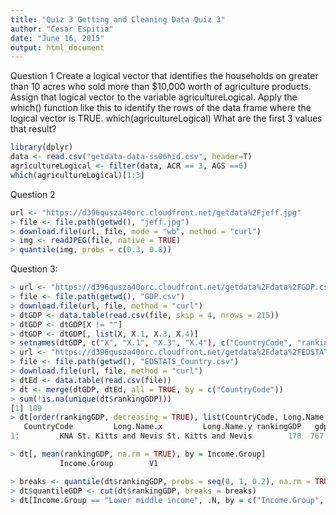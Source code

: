 ```yaml
---
title: "Quiz 3 Getting and Cleaning Data Quiz 3"
author: "Cesar Espitia"
date: "June 16, 2015"
output: html_document
---
```


Question 1
Create a logical vector that identifies the households on greater than 10 acres who sold more than $10,000 worth of agriculture products. Assign that logical vector to the variable agricultureLogical. Apply the which() function like this to identify the rows of the data frame where the logical vector is TRUE. which(agricultureLogical) What are the first 3 values that result?


```r
library(dplyr)
data <- read.csv("getdata-data-ss06hid.csv", header=T)
agricultureLogical <- filter(data, ACR == 3, AGS ==6)
which(agricultureLogical)[1:3]
```

Question 2

```r
url <- "https://d396qusza40orc.cloudfront.net/getdata%2Fjeff.jpg"
> file <- file.path(getwd(), "jeff.jpg")
> download.file(url, file, mode = "wb", method = "curl")
> img <- readJPEG(file, native = TRUE)
> quantile(img, probs = c(0.3, 0.8))
```

Question 3:

```r
> url <- "https://d396qusza40orc.cloudfront.net/getdata%2Fdata%2FGDP.csv"
> file <- file.path(getwd(), "GDP.csv")
> download.file(url, file, method = "curl")
> dtGDP <- data.table(read.csv(file, skip = 4, nrows = 215))
> dtGDP <- dtGDP[X != ""]
> dtGDP <- dtGDP[, list(X, X.1, X.3, X.4)]
> setnames(dtGDP, c("X", "X.1", "X.3", "X.4"), c("CountryCode", "rankingGDP", "Long.Name", "gdp"))
> url <- "https://d396qusza40orc.cloudfront.net/getdata%2Fdata%2FEDSTATS_Country.csv"
> file <- file.path(getwd(), "EDSTATS_Country.csv")
> download.file(url, file, method = "curl")
> dtEd <- data.table(read.csv(file))
> dt <- merge(dtGDP, dtEd, all = TRUE, by = c("CountryCode"))
> sum(!is.na(unique(dt$rankingGDP)))
[1] 189
> dt[order(rankingGDP, decreasing = TRUE), list(CountryCode, Long.Name.x, Long.Name.y, rankingGDP, gdp)][13]
   CountryCode         Long.Name.x         Long.Name.y rankingGDP   gdp
1:         KNA St. Kitts and Nevis St. Kitts and Nevis        178  767 
```

```r
> dt[, mean(rankingGDP, na.rm = TRUE), by = Income.Group]
           Income.Group        V1
```

```r
> breaks <- quantile(dt$rankingGDP, probs = seq(0, 1, 0.2), na.rm = TRUE)
> dt$quantileGDP <- cut(dt$rankingGDP, breaks = breaks)
> dt[Income.Group == "Lower middle income", .N, by = c("Income.Group", "quantileGDP")]
```

```r
```

```r
```